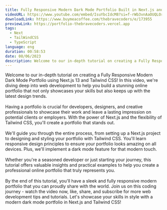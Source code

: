```yaml
---
title: Fully Responsive Modern Dark Mode Portfolio Built in Next.js and TailWindCSS
videoURL: https://www.youtube.com/embed/IsuYbcIdcM8?si=f-rWb3vnAaOUQLOr
downloadLink: https://www.buymeacoffee.com/thebravecoders/e/173955
previewLink: https://portfolio-thebravecoders.vercel.app
tags:
  - Next
  - TailWindCSS
  - TypeScript
language: eng
duration: 00:58:53
date: 08/06/2023
description: Welcome to our in-depth tutorial on creating a Fully Responsive Modern Dark Mode Portfolio using Next.js 13 and Tailwind CSS! In this video, we're diving deep into web development to help you build a stunning online portfolio that not only showcases your skills but also keeps up with the latest design trends.
---
```


Welcome to our in-depth tutorial on creating a Fully Responsive Modern Dark Mode Portfolio using Next.js 13 and Tailwind CSS! In this video, we're diving deep into web development to help you build a stunning online portfolio that not only showcases your skills but also keeps up with the latest design trends.<br /><br />Having a portfolio is crucial for developers, designers, and creative professionals to showcase their work and leave a lasting impression on potential clients or employers. With the power of Next.js and the flexibility of Tailwind CSS, you'll create a portfolio that stands out.<br /><br />We'll guide you through the entire process, from setting up a Next.js project to designing and styling your portfolio with Tailwind CSS. You'll learn responsive design principles to ensure your portfolio looks amazing on all devices. Plus, we'll implement a dark mode feature for that modern touch.<br /><br />Whether you're a seasoned developer or just starting your journey, this tutorial offers valuable insights and practical examples to help you create a professional online portfolio that truly represents you.<br /><br />By the end of this tutorial, you'll have a sleek and fully responsive modern portfolio that you can proudly share with the world. Join us on this coding journey - watch the video now, like, share, and subscribe for more web development tips and tutorials. Let's showcase your skills in style with a modern dark mode portfolio in Next.js and Tailwind CSS!
